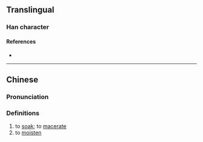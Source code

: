 {{character info/new}}
==Translingual==

===Han character===
{{Han char|rn=85|rad=水|as=14|sn=17|four=34100|canj=ETGI|ids=⿰氵對}}

====References====
* {{Han ref|kx=0656.150|dkj=18511|dj=1067.010|hdz=31769.030|uh=6FE7|ud=28647|bh=ED55|bd=60757}}

----

==Chinese==
{{zh-forms}}

===Pronunciation===
{{zh-pron
|m=duì
|c=deoi6
|mc=y
|oc=y
|ma=
|cat=v
}}

===Definitions===
{{zh-hanzi}}

# to [[soak]]; to [[macerate]]
# to [[moisten]]